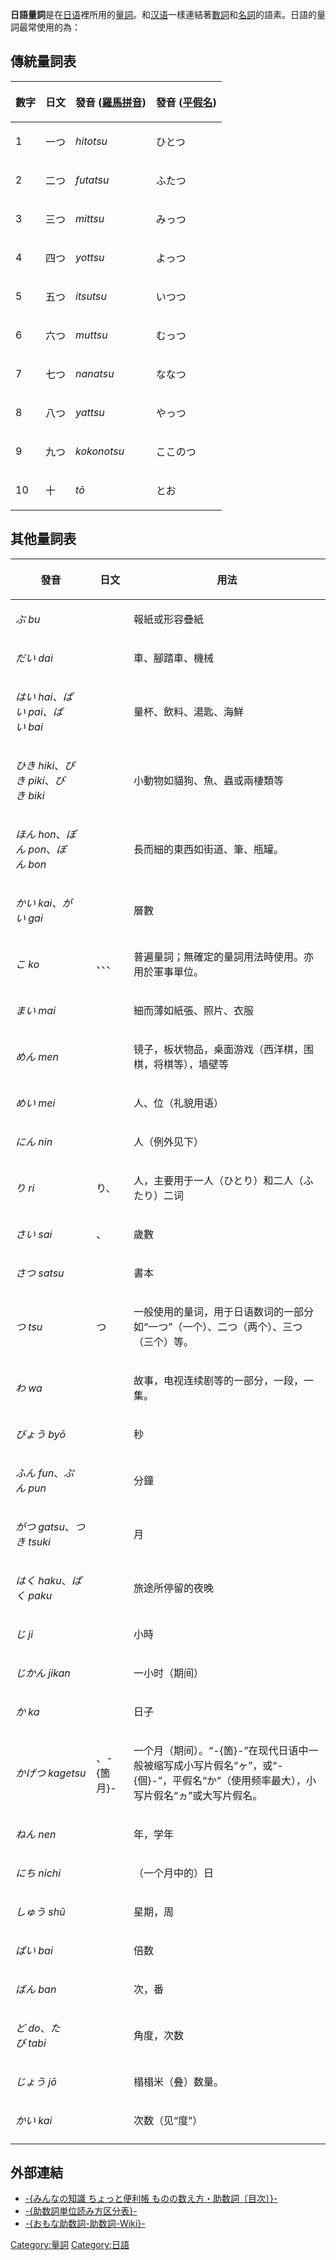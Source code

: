 '''日語量詞'''是在[[日语|日语]]裡所用的[[量詞|量詞]]。和[[汉语|汉语]]一樣連結著[[數詞|數詞]]和[[名詞|名詞]]的語素。日語的量詞最常使用的為：

==傳統量詞表==
{| class="wikitable"
! '''數字'''
! '''日文'''
! '''發音 ([[羅馬拼音|羅馬拼音]])'''
! '''發音 ([[平假名|平假名]])'''
|-
| 1
| 一つ
| ''hitotsu''
| ひとつ
|-
| 2
| 二つ
| ''futatsu''
| ふたつ
|-
| 3
| 三つ
| ''mittsu''
| みっつ
|-
| 4
| 四つ
| ''yottsu''
| よっつ
|-
| 5
| 五つ
| ''itsutsu''
| いつつ
|-
| 6
| 六つ
| ''muttsu''
| むっつ
|-
| 7
| 七つ
| ''nanatsu''
| ななつ
|-
| 8
| 八つ
| ''yattsu''
| やっつ
|-
| 9
| 九つ
| ''kokonotsu''
| ここのつ
|-
| 10
| 十
| ''tō''
| とお
|}

==其他量詞表==
{| class="wikitable"
! '''發音'''
! '''日文'''
! '''用法'''
|-
| ''ぶ bu''
| {{linktext|部}}
| 報紙或形容疊紙
|-
| ''だい dai''
| {{linktext|台}}
| 車、腳踏車、機械
|-
| ''はい hai''、''ぱい pai''、''ばい bai''
| {{linktext|杯}}
| 量杯、飲料、湯匙、海鮮
|-
| ''ひき hiki''、''ぴき piki''、''びき biki''
| {{linktext|匹}}
| 小動物如貓狗、魚、蟲或兩棲類等
|-
| ''ほん hon''、''ぽん pon''、''ぼん bon''
| {{linktext|本}}
| 長而細的東西如街道、筆、瓶罐。
|-
| ''かい kai''、''がい gai''
| {{linktext|階}}
| 層數
|-
| ''こ ko''
| {{linktext|個}}、{{linktext|箇}}、{{linktext|个}}、{{linktext|ヶ}}
| 普遍量詞；無確定的量詞用法時使用。亦用於軍事單位。
|-
| ''まい mai''
| {{linktext|枚}}
| 細而薄如紙張、照片、衣服
|-
| ''めん men''
| {{linktext|面}}
| 镜子，板状物品，桌面游戏（西洋棋，围棋，将棋等），墙壁等
|-
| ''めい mei''
| {{linktext|名}}
| 人、位（礼貌用语）
|-
| ''にん nin''
| {{linktext|人}}
| 人（例外见下）
|-
| ''り ri''
| り、{{linktext|人}}
| 人，主要用于一人（ひとり）和二人（ふたり）二词
|-
| ''さい sai''
| {{linktext|歳}}、{{linktext|才}}
| 歲數
|-
| ''さつ satsu''
| {{linktext|冊}}
| 書本
|-
| ''つ tsu''
| つ
| 一般使用的量词，用于日语数词的一部分如“一つ”（一个）、二つ（两个）、三つ（三个）等。
|-
| ''わ wa''
| {{linktext|話}}
| 故事，电视连续剧等的一部分，一段，一集。
|-
| ''びょう byō''
| {{linktext|秒}}
| 秒
|-
| ''ふん fun''、''ぷん pun''
| {{linktext|分}}
| 分鐘
|-
| ''がつ gatsu''、''つき tsuki''
| {{linktext|月}}
| 月
|-
| ''はく haku''、''ぱく paku''
| {{linktext|泊}}
| 旅途所停留的夜晚
|-
| ''じ ji''
| {{linktext|時}}
| 小時
|-
| ''じかん jikan''
| {{linktext|時間}}
| 一小时（期间）
|-
| ''か ka''
| {{linktext|日}}
| 日子
|-
| ''かげつ kagetsu''
| {{linktext|ヶ月}}、-{箇月}-
| 一个月（期间）。“-{箇}-”在现代日语中一般被缩写成小写片假名“ヶ”，或“-{個}-”，平假名“か”（使用频率最大），小写片假名“ヵ”或大写片假名。
|-
| ''ねん nen''
| {{linktext|年}}
| 年，学年
|-
| ''にち nichi''
| {{linktext|日}}
| （一个月中的）日
|-
| ''しゅう shū''
| {{linktext|週}}
| 星期，周
|-
| ''ばい bai''
| {{linktext|倍}}
| 倍数
|-
| ''ばん ban''
| {{linktext|番}}
| 次，番
|-
| ''ど do''、''たび tabi''
| {{linktext|度}}
| 角度，次数
|-
| ''じょう jō''
| {{linktext|畳}}
| 榻榻米（叠）数量。
|-
| ''かい kai''
| {{linktext|回}}
| 次数（见“度”）
|-
|}

==外部連結==
* [http://www.benricho.org/kazu/ -{みんなの知識 ちょっと便利帳 ものの数え方・助数詞〔目次〕}-] {{Wayback|url=http://www.benricho.org/kazu/ |date=20210128021236 }}
* [http://www.bl.mmtr.or.jp/~idu230/his/kyouzai/kabetu/josusi.htm -{助数詞単位読み方区分表}-] {{Wayback|url=http://www.bl.mmtr.or.jp/~idu230/his/kyouzai/kabetu/josusi.htm |date=20150928215702 }}
* [http://hypweb.net/xoops/modules/pukiwiki/2265.html -{おもな助数詞-助数詞-Wiki}-]{{Dead link}}

{{Authority control}}
[[Category:量詞|Category:量詞]]
[[Category:日語|Category:日語]]